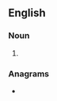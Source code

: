 ==English==

===Noun===
{{head|en|noun form}}

# {{plural of|putterer|lang=en}}

===Anagrams===
* {{anagrams|en|a=eeprrsttu|sputterer}}
